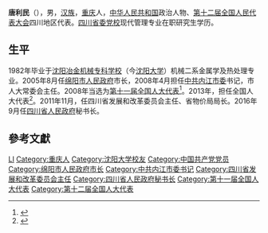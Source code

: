 '''唐利民'''（{{bd|1958年|11月|}}），男，[[汉族|汉族]]，[[重庆|重庆]]人，[[中华人民共和国|中华人民共和国]]政治人物、[[第十二届全国人民代表大会|第十二届全国人民代表大会]]四川地区代表。[[四川省委党校|四川省委党校]]现代管理专业在职研究生学历。

== 生平 ==
1982年毕业于[[沈阳冶金机械专科学校|沈阳冶金机械专科学校]]（今[[沈阳大学|沈阳大学]]）机械二系金属学及热处理专业。2005年8月任[[绵阳市人民政府|绵阳市人民政府]]市长，2008年4月担任[[中共内江市委|中共内江市委]]书记，市人大常委会主任。2008年当选为[[第十一届全国人大代表|第十一届全国人大代表]]<ref>{{cite news|title=全国人大代表信息-唐利民|url=http://210.82.31.1:8084/delegate/viewDelegate.action?dbid=112239|accessdate=2013-04-05|newspaper=全国人大网|archive-url=https://web.archive.org/web/20140523225311/http://www.npc.gov.cn/delegate/viewDelegate.action?dbid=112239|archive-date=2014-05-23|dead-url=yes}}</ref>。2013年，担任全国人大代表<ref>{{cite news|title=全国人大代表信息-唐利民|url=http://210.82.31.1:8084/delegate/viewDelegate.action?dbid=122218|accessdate=2013-04-05|newspaper=全国人大网|archive-url=https://web.archive.org/web/20140523230620/http://www.npc.gov.cn/delegate/viewDelegate.action?dbid=122218|archive-date=2014-05-23|dead-url=yes}}</ref>。2011年11月，任四川省发展和改革委员会主任、省物价局局长。2016年9月任[[四川省人民政府|四川省人民政府]]秘书长。

== 參考文獻 ==
{{reflist}}

{{start box}}
{{s-ppo|cpc}}
{{s-before|[[叶壮|叶壮]]}}
{{s-title|[[中国共产党内江市委员会|中国共产党内江市委员会]]书记|2008年4月－2011年11月}}
{{s-after|[[曾万明|曾万明]]}}
{{end box}}

{{Authority control}}
{{DEFAULTSORT:Tang唐}}
[[Category:唐姓|LI]]
[[Category:重庆人|Category:重庆人]]
[[Category:沈阳大学校友|Category:沈阳大学校友]]
[[Category:中国共产党党员|Category:中国共产党党员]]
[[Category:绵阳市人民政府市长|Category:绵阳市人民政府市长]]
[[Category:中共内江市委书记|Category:中共内江市委书记]]
[[Category:四川省发展和改革委员会主任|Category:四川省发展和改革委员会主任]]
[[Category:四川省人民政府秘书长|Category:四川省人民政府秘书长]]
[[Category:第十一届全国人大代表|Category:第十一届全国人大代表]]
[[Category:第十二届全国人大代表|Category:第十二届全国人大代表]]

{{中国政治人物小作品}}
